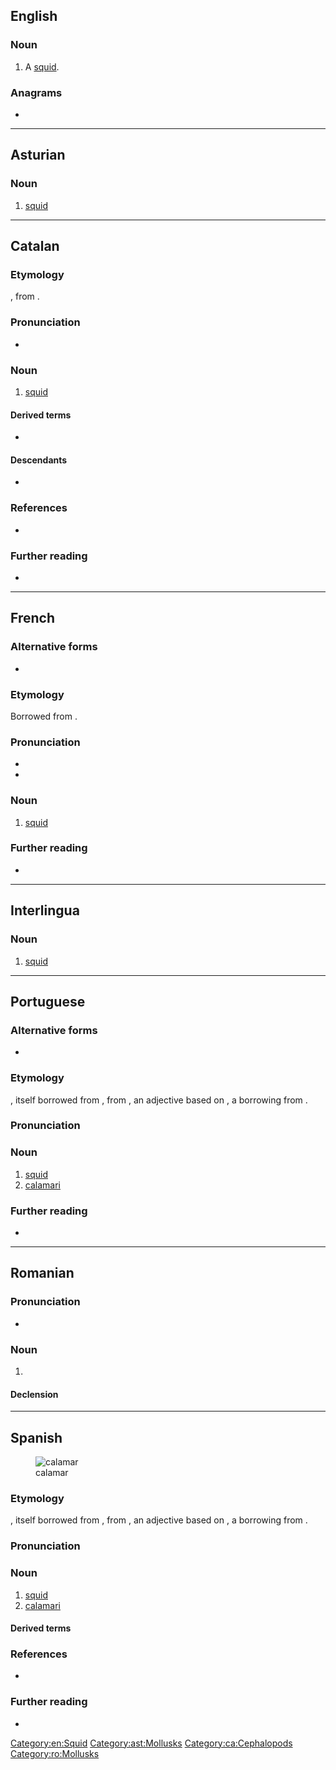 ==English==

===Noun===
{{en-noun}}

# {{lb|en|dated}} A [[squid]].

===Anagrams===
* {{anagrams|en|a=aaaclmr|Lamarca}}

[[Category:en:Squid]]

----

==Asturian==
{{wikipedia|lang=ast}}

===Noun===
{{ast-noun|m|calamares}}

# [[squid]]

[[Category:ast:Mollusks]]

----

==Catalan==
{{wikipedia|lang=ca}}

===Etymology===
{{bor+|ca|it|calamaro}}, from {{der|ca|la|calamārius}}.

===Pronunciation===
* {{ca-IPA|calamàrr}}

===Noun===
{{ca-noun|m}}

# [[squid]]

====Derived terms====
* {{l|ca|calamar gegant}}

====Descendants====
* {{desc|es|calamar|bor=1}}

===References===
* {{R:DCVB}}

===Further reading===
* {{R:IEC2}}

[[Category:ca:Cephalopods]]

----

==French==

===Alternative forms===
* {{alt|fr|calmar}}

===Etymology===
Borrowed from {{bor|fr|it|calamaro}}.

===Pronunciation===
* {{fr-IPA}}
* {{audio|fr|Fr-calamar.ogg|Audio}}

===Noun===
{{fr-noun|m}}

# [[squid]]

===Further reading===
* {{R:TLFi|calmar}}

{{C|fr|Mollusks}}

----

==Interlingua==

===Noun===
{{ia-noun|es}}

# [[squid]]

----

==Portuguese==

===Alternative forms===
* {{alt|pt|calmar}}

===Etymology===
{{bor+|pt|ca|calamar}}, itself borrowed from {{der|pt|it|calamaro}}, from {{der|pt|la|calamārius}}, an adjective based on {{der|pt|la|calamus}}, a borrowing from {{der|pt|grc|κάλαμος||reed, ink pen}}.

===Pronunciation===
{{pt-IPA}}

===Noun===
{{pt-noun|m}} {{tlb|pt|South Portugal|Brazil}}

# [[squid]]
# [[calamari]]

===Further reading===
* {{R:pt:Infopédia}}

{{C|pt|Mollusks|Seafood}}

----

==Romanian==

===Pronunciation===
* {{IPA|ro|/kalaˈmar/}}

===Noun===
{{ro-noun|m|calamari}}

# {{alternative form of|ro|calmar||squid}}

====Declension====
{{ro-noun-m}}

[[Category:ro:Mollusks]]

----

==Spanish==
{{wikipedia|lang=es}}
[[Image:Loligo vulgaris.jpg|thumb|calamar]]

===Etymology===
{{bor+|es|ca|calamar}}, itself borrowed from {{der|es|it|calamaro}}, from {{der|es|la|calamārius}}, an adjective based on {{der|es|la|calamus}}, a borrowing from {{der|es|grc|κάλαμος||reed, ink pen}}.

===Pronunciation===
{{es-pr|+<audio:LL-Q1321 (spa)-AdrianAbdulBaha-calamar.wav;Audio (Colombia)>}}

===Noun===
{{es-noun|m}}

# [[squid]]
# [[calamari]]

====Derived terms====
{{col3|es
|calamar gigante
|calamar vampiro
|calamar volador europeo
}}

===References===
* {{R:es:DCECH|calamar|752|vol=A–Ca}}

===Further reading===
* {{R:es:DRAE}}

{{C|es|Mollusks|Seafood}}
